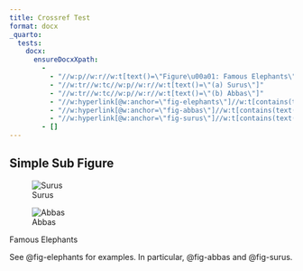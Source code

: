 ```yaml
---
title: Crossref Test
format: docx
_quarto:
  tests:
    docx:
      ensureDocxXpath:
        - 
          - "//w:p//w:r//w:t[text()=\"Figure\u00a01: Famous Elephants\"]"
          - "//w:tr//w:tc//w:p//w:r//w:t[text()=\"(a) Surus\"]"
          - "//w:tr//w:tc//w:p//w:r//w:t[text()=\"(b) Abbas\"]"
          - "//w:hyperlink[@w:anchor=\"fig-elephants\"]//w:t[contains(text(), \"Figure\u00a01\")]"
          - "//w:hyperlink[@w:anchor=\"fig-abbas\"]//w:t[contains(text(), \"Figure\u00a01 (b)\")]"
          - "//w:hyperlink[@w:anchor=\"fig-surus\"]//w:t[contains(text(), \"Figure\u00a01 (a)\")]"
        - []
---
```


## Simple Sub Figure

::: {#fig-elephants layout-ncol=2}

![Surus](img/surus.jpg){#fig-surus}

![Abbas](img/abbas.jpg){#fig-abbas}

Famous Elephants
:::

See @fig-elephants for examples. In particular, @fig-abbas and @fig-surus. 